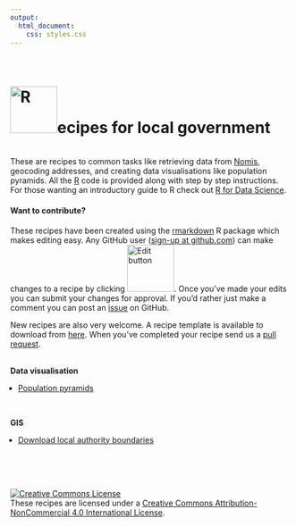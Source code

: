 ```yaml
---
output:
  html_document:
    css: styles.css
---
```


<style>

h1 {
  text-size: 3em;
}

h1 img {
  width: 3em;
}

ul {
  list-style: disc;
  padding: 0;
  margin-left: 1em;
}

</style>

<br />

<h1><img src="https://cran.r-project.org/Rlogo.svg" alt="R"/>ecipes for local government</h1>

<p><br />
These are recipes to common tasks like retrieving data from <a href="https://www.nomisweb.co.uk/" target="_blank">Nomis</a>, geocoding addresses, and creating data visualisations like population pyramids. All the <a href="https://cran.r-project.org/" target="_blank">R</a> code is provided along with step by step instructions. For those wanting an introductory guide to R check out <a href="https://r4ds.had.co.nz/" target="_blank">R for Data Science</a>.
</p>

<h4>Want to contribute?</h4>
These recipes have been created using the <a href="https://rmarkdown.rstudio.com/" target="_blank">rmarkdown</a> R package which makes editing easy. Any GitHub user (<a href="https://github.com/" target="_blank">sign-up at github.com</a>) can make changes to a recipe by clicking <img src="edit_button.png" alt="Edit button" style="width:6em;">. Once you've made your edits you can submit your changes for approval. If you'd rather just make a comment you can post an <a href="https://github.com/trafforddatalab/recipes/issues" target="_blank">issue</a> on GitHub. 

New recipes are also very welcome. A recipe template is available to download from <a href="https://github.com/trafforddatalab/recipes/template" target="_blank">here</a>. When you've completed your recipe send us a <a href="https://help.github.com/en/articles/about-pull-requests" target="_blank">pull request</a>.
<br /><br />

<div class = "titlebar">
<b>Data visualisation</b>
</div>
<ul>
    <li><a href="data_visualisation/population_pyramids.html">Population pyramids</a></li>
</ul>
<br />

<div class = "titlebar">
<b>GIS</b>
</div>
<ul>
    <li><a href="gis/download_local_authority_boundaries.html">Download local authority boundaries</a></li>
</ul>

<br /><br /><br />

<a rel="license" href="http://creativecommons.org/licenses/by-nc/4.0/"><img alt="Creative Commons License" style="border-width:0" src="https://i.creativecommons.org/l/by-nc/4.0/88x31.png" /></a><br /><span xmlns:dct="http://purl.org/dc/terms/" property="dct:title">These recipes</span> </a> are licensed under a <a rel="license" href="http://creativecommons.org/licenses/by-nc/4.0/">Creative Commons Attribution-NonCommercial 4.0 International License</a>.
